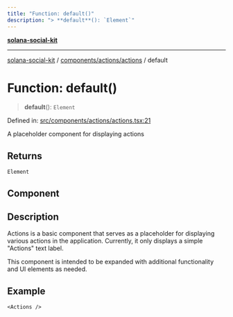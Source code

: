 ```yaml
---
title: "Function: default()"
description: "> **default**(): `Element`"
---
```


[**solana-social-kit**](../../../../README.mdx)

***

[solana-social-kit](../../../../README.mdx) / [components/actions/actions](../README.mdx) / default

# Function: default()

> **default**(): `Element`

Defined in: [src/components/actions/actions.tsx:21](https://github.com/SendArcade/solana-app-kit/blob/bd4b3556b8f469c27ebb06f4df65b3a36b43ba3b/src/components/actions/actions.tsx#L21)

A placeholder component for displaying actions

## Returns

`Element`

## Component

## Description

Actions is a basic component that serves as a placeholder for displaying
various actions in the application. Currently, it only displays a simple
"Actions" text label.

This component is intended to be expanded with additional functionality
and UI elements as needed.

## Example

```tsx
<Actions />
```
